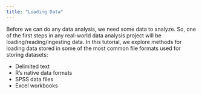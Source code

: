 ```yaml
---
title: "Loading Data"
---
```


Before we can do any data analysis, we need some data to analyze. So, one of the first steps in any real-world data
analysis project will be loading/reading/ingesting data. In this tutorial, we explore methods for loading data stored in
some of the most common file formats used for storing datasets:

- Delimited text
- R's native data formats
- SPSS data files
- Excel workbooks
